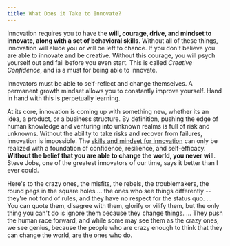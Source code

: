 ```yaml
---
title: What Does it Take to Innovate?
---
```



Innovation requires you to have the **will, courage, drive, and mindset to
innovate, along with a set of behavioral skills**. Without all of these things,
innovation will elude you or will be left to chance. If you don't believe you
are able to innovate and be creative. Without this courage, you will psych
yourself out and fail before you even start. This is called *Creative Confidence*,
and is a must for being able to innovate.

Innovators must be able to self-reflect and change themselves. A permanent
growth mindset allows you to constantly improve yourself. Hand in hand with this
is perpetually learning.

At its core, innovation is coming up with something new, whether its an idea,
a product, or a business structure. By definition, pushing the edge of human
knowledge and venturing into unknown realms is full of risk and unknowns.
Without the ability to take risks and recover from failures, innovation is
impossible. The [skills and mindset for innovation](#posts/3-how-do-innovators-think)
can only be realized with a foundation of confidence, resilience, and self-efficacy.
**Without the belief that you are able to change the world, you never will**. 
Steve Jobs, one of the greatest innovators of our time, says it better than I 
ever could.
<Quote author="Steve Jobs">

Here's to the crazy ones, the misfits, the rebels, the troublemakers, the round
pegs in the square holes ... the ones who see things differently -- they're not
fond of rules, and they have no respect for the status quo. ... You can quote
them, disagree with them, glorify or vilify them, but the only thing you can't
do is ignore them because they change things. ... They push the human race
forward, and while some may see them as the crazy ones, we see genius, because
the people who are crazy enough to think that they can change the world, are the
ones who do.
</Quote>

